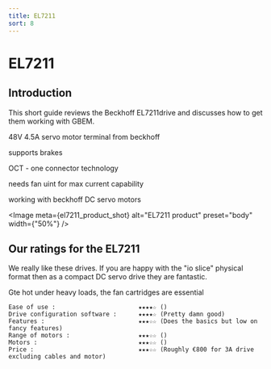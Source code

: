 ```yaml
---
title: EL7211
sort: 8
---
```



# EL7211



## Introduction

This short guide reviews the Beckhoff EL7211drive and discusses how to get them working with GBEM.

48V 4.5A servo motor terminal from beckhoff

supports brakes

OCT - one connector technology

needs fan uint for max current capability

working with beckhoff DC servo motors  








<Image meta={el7211_product_shot} alt="EL7211 product" preset="body" width={"50%"} />




## Our ratings for the EL7211

We really like these drives. If you are happy with the "io slice" physical format then as a compact DC servo drive they are fantastic.

Gte hot under heavy loads, the fan cartridges are essential





````shell
Ease of use :						★★★★☆ ()
Drive configuration software :		★★★★☆ (Pretty damn good)
Features :							★★★☆☆ (Does the basics but low on fancy features)
Range of motors :					★★★☆☆ ()	
Motors :							★★★☆☆ ()
Price :								★★★☆☆ (Roughly €800 for 3A drive excluding cables and motor)
````

